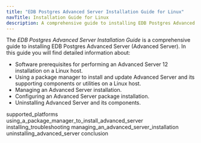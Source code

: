 ```yaml
---
title: "EDB Postgres Advanced Server Installation Guide for Linux"
navTitle: Installation Guide for Linux
description: A comprehensive guide to installing EDB Postgres Advanced Server
---
```


<div id="index" class="registered_link"></div>


The *EDB Postgres Advanced Server Installation Guide* is a comprehensive guide to installing EDB Postgres Advanced Server (Advanced Server). In this guide you will find detailed information about:

  - Software prerequisites for performing an Advanced Server 12 installation on a Linux host.
  - Using a package manager to install and update Advanced Server and its supporting components or utilities on a Linux host.
  - Managing an Advanced Server installation.
  - Configuring an Advanced Server package installation.
  - Uninstalling Advanced Server and its components.

<div class="toctree" data-maxdepth="4">

supported_platforms using_a_package_manager_to_install_advanced_server installing_troubleshooting managing_an_advanced_server_installation uninstalling_advanced_server conclusion

</div>
